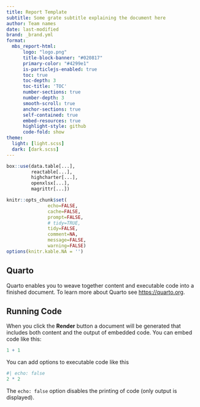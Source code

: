 ```yaml
---
title: Report Template
subtitle: Some grate subtitle explaining the document here
author: Team names
date: last-modified
brand: _brand.yml
format: 
  mbs_report-html: 
      logo: "logo.png"  
      title-block-banner: "#020817"
      primary-color: "#4299e1"  
      is-particlejs-enabled: true
      toc: true
      toc-depth: 3
      toc-title: 'TOC'
      number-sections: true
      number-depth: 3
      smooth-scroll: true
      anchor-sections: true
      self-contained: true
      embed-resources: true
      highlight-style: github
      code-fold: show
theme: 
  light: [light.scss]
  dark: [dark.scss]  
---
```


```r
box::use(data.table[...],
         reactable[...],
         highcharter[...],
         openxlsx[...],
         magrittr[...])

knitr::opts_chunk$set(
               echo=FALSE,
	           cache=FALSE,
               prompt=FALSE,
               # tidy=TRUE,
               tidy=FALSE,
               comment=NA,
               message=FALSE,
               warning=FALSE)
options(knitr.kable.NA = '')
```

## Quarto

Quarto enables you to weave together content and executable code into a finished document. To learn more about Quarto see <https://quarto.org>.

## Running Code

When you click the **Render** button a document will be generated that includes both content and the output of embedded code. You can embed code like this:

```r
1 + 1
```

You can add options to executable code like this

```r
#| echo: false
2 * 2
```

The `echo: false` option disables the printing of code (only output is displayed).
